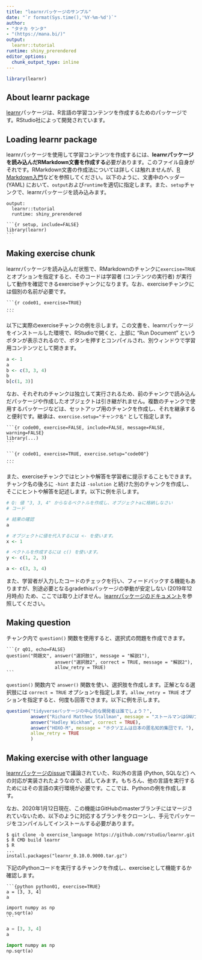 ```yaml
---
title: "learnrパッケージのサンプル"
date: "`r format(Sys.time(),'%Y-%m-%d')`"
author:
- "タナカ ケンタ"
- "(https://mana.bi/)"
output:
  learnr::tutorial
runtime: shiny_prerendered
editor_options: 
  chunk_output_type: inline
---
```


```r
library(learnr)
```

## About learnr package

[learnr](https://rstudio.github.io/learnr/)パッケージは、R言語の学習コンテンツを作成するためのパッケージです。RStudio社によって開発されています。

## Loading learnr package

learnrパッケージを使用して学習コンテンツを作成するには、**learnrパッケージを読み込んだRMarkdown文書を作成する**必要があります。このファイル自身がそれです。RMarkdown文書の作成法については詳しくは触れませんが、[R Markdown入門](https://kazutan.github.io/kazutanR/Rmd_intro.html)などを参照してください。以下のように、文書中のヘッダー (YAML) において、`output`および`runtime`を適切に指定します。また、`setup`チャンクで、learnrパッケージを読み込みます。

```
output:
  learnr::tutorial
  runtime: shiny_prerendered
```

<pre><code>```{r setup, include=FALSE}
library(learnr)
```</code></pre>

## Making exercise chunk

learnrパッケージを読み込んだ状態で、RMarkdownのチャンクに`exercise=TRUE`とオプションを指定すると、そのコードは学習者 (コンテンツの実行者) が実行して動作を確認できるexerciseチャンクになります。なお、exerciseチャンクには個別の名前が必要です。

<pre><code>```{r code01, exercise=TRUE}
...
```</code></pre>

以下に実際のexerciseチャンクの例を示します。この文書を、learnrパッケージをインストールした環境で、RStudioで開くと、上部に "Run Document" というボタンが表示されるので、ボタンを押すとコンパイルされ、別ウィンドウで学習用コンテンツとして開きます。

```r
a <- 1
a
b <- c(3, 3, 4)
b
b[c(1, 3)]
```

なお、それぞれのチャンクは独立して実行されるため、前のチャンクで読み込んだパッケージや作成したオブジェクトは引き継がれません。複数のチャンクで使用するパッケージなどは、セットアップ用のチャンクを作成し、それを継承すると便利です。継承は、`exercise.setup="チャンク名"` として指定します。

<pre><code>```{r code00, exercise=FALSE, include=FALSE, message=FALSE, warning=FALSE}
library(...)
```</code></pre>

<pre><code>```{r code01, exercise=TRUE, exercise.setup="code00"}
...
```</code></pre>

また、exerciseチャンクではヒントや解答を学習者に提示することもできます。チャンク名の後ろに `-hint` または `-solution` と続けた別のチャンクを作成し、そこにヒントや解答を記述します。以下に例を示します。

```r
# Q: 値 "3, 3, 4" からなるベクトルを作成し、オブジェクトaに格納しなさい
# コード

# 結果の確認
a
```

```r
# オブジェクトに値を代入するには <- を使います。
x <- 1

# ベクトルを作成するには c() を使います。
y <- c(1, 2, 3)
```

```r
a <- c(3, 3, 4)
```

また、学習者が入力したコードのチェックを行い、フィードバックする機能もありますが、別途必要となるgradethisパッケージの挙動が安定しない (2019年12月時点) ため、ここでは取り上げません。[learnrパッケージのドキュメント](https://rstudio.github.io/learnr/exercises.html#exercise_checking)を参照してください。

## Making question

チャンク内で `question()` 関数を使用すると、選択式の問題を作成できます。

<pre><code>```{r q01, echo=FALSE}
question("問題文", answer("選択肢1", message = "解説1"),
                  answer("選択肢2", correct = TRUE, message = "解説2"),
                  allow_retry = TRUE)
```</code></pre>

`question()` 関数内で `answer()` 関数を使い、選択肢を作成します。正解となる選択肢には `correct = TRUE` オプションを指定します。`allow_retry = TRUE` オプションを指定すると、何度も回答できます。以下に例を示します。

```r
question("tidyverseパッケージの中心的な開発者は誰でしょう？",
         answer("Richard Matthew Stallman", message = "ストールマンはGNUプロジェクトの尊師です。"),
         answer("Hadley Wickham", correct = TRUE),
         answer("HOXO-M", message = "ホクソエムは日本の匿名知的集団です。"),
         allow_retry = TRUE
         )
```

## Making exercise with other language

[learnrパッケージのissue](https://github.com/rstudio/learnr/pull/310)で議論されていた、R以外の言語 (Python, SQLなど) への対応が実装されたようなので、試してみます。もちろん、他の言語を実行するためにはその言語の実行環境が必要です。ここでは、Pythonの例を作成します。

なお、2020年1月12日現在、この機能はGitHubのmasterブランチにはマージされていないため、以下のように対応するブランチをクローンし、手元でパッケージをコンパイルしてインストールする必要があります。
```
$ git clone -b exercise_language https://github.com/rstudio/learnr.git
$ R CMD build learnr
$ R
...
install.packages("learnr_0.10.0.9000.tar.gz")
```

下記のPythonコードを実行するチャンクを作成し、exerciseとして機能するか確認します。

<pre><code>```{python python01, exercise=TRUE}
a = [3, 3, 4]
a

import numpy as np
np.sqrt(a)
```</code></pre>

```python
a = [3, 3, 4]
a

import numpy as np
np.sqrt(a)
```